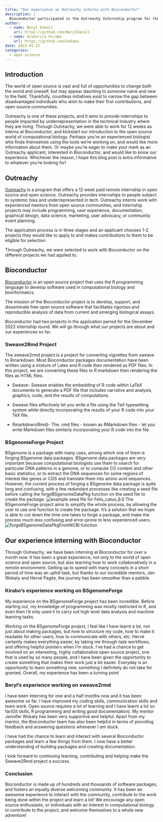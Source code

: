 ```yaml
---
title: "Our experience as Outreachy interns with Bioconductor"
description: |
  Bioconductor participated in the Outreachy Internship program for the December 2022 cohort. Our interns share their experience working on their various projects and   bioconductor in general.
author:
  - name: Beryl Kanali
    url: https://github.com/BerylKanali
  - name: Atuhurira Kirabo 
    url: https://github.com/kakopo
date: 2023-01-22
categories:
  - open science
---
```


## Introduction

The world of open source is vast and full of opportunities to change both the world and oneself, but may appear daunting to someone naive and new to the field. Thankfully, countless initiatives exist to narrow the gap between disadvantaged individuals who wish to make their first contributions, and open source communities. 

Outreachy is one of these projects, and it aims to provide internships to people impacted by underrepresentation in the technical industry where they are living. Through Outreachy, we were able to work for 12 weeks as interns at Bioconductor, and kickstart our introduction to the open source world of computational biology. Perhaps you're an experienced biologist who finds themselves using the tools we're working on, and would like more information about them. Or maybe you're eager to make your mark as an Outreachy applicant, interested in Bioconductor, and would like to know our experience. Whichever the reason, I hope this blog post is extra informative to whatever you're looking for!

## Outreachy

[Outreachy](https://www.outreachy.org/) is a program that offers a 12 week paid remote internship in open source and open science. Outreachy provides internships to people subject to systemic bias and underrepresented in tech. Outreachy interns work with experienced mentors from open source communities, and internship projects may include programming, user experience, documentation, graphical design, data science, marketing, user advocacy, or community event planning.

The application process is in three stages and an applicant chooses 1-2 projects they would like to apply to and makes contributions to them to be eligible for selection.

Through Outreachy, we were selected to work with Bioconductor on the different projects we had applied to.

## Bioconductor

[Bioconductor](https://bioconductor.org/) is an open source project that uses the R programming language to develop software used in computational biology and bioinformatics.

The mission of the Bioconductor project is to develop, support, and disseminate free open source software that facilitates rigorous and reproducible analysis of data from current and emerging biological assays.

Bioconductor had two projects in the application period for the December 2022 internship round. We will go through what our projects are about and our experiences so far.

### Sweave2Rmd Project
The sweave2rmd project is a project for converting vignettes from sweave to Rmarkdown. Most Bioconductor packages documentation have been written using a mixture of Latex and R code then rendered as PDF files. In this project, we are converting these files to R markdown then rendering the files as HTML files.

-   Sweave- Sweave enables the embedding of R code within LaTeX documents to generate a PDF file that includes narrative and analysis, graphics, code, and the results of computations.

-   Sweave files effectively let you write a file using the TeX typesetting system while directly incorporating the results of your R code into your TeX file.

-   Rmarkdown(Rmd)- The .rmd files - known as RMarkdown files - let you write Markdown files similarly incorporating your R code into the file.

### BSgenomeForge Project
BSgenome is a package with many uses, among which one of them is forging BSgenome data packages. BSgenome data packages are very important because computational biologists use them to search for particular DNA patterns in a genome, or to compute CG content and other basic statistics, or to extract the DNA sequences for some regions of interest like genes or CDS and translate them into amino acid sequences. However, the current process of forging a BSgenome data package is quite long and confusing, with a few redundant processes like creating a seed file before calling the forgeBSgenomeDataPkg function on the seed file to create the package.
![example seed file for Felis_catus_9.0](seed_file_Felis_catus_9.0.png)
The BSgenomeForge project aims to simplify the whole process, by allowing the user to use one function to create the package. It’s a solution that we hope is able to cut down the time one takes to forge a package, and make the process much less confusing and error-prone to less experienced users.
![forgeBSgenomeDataPkgFromNCBI function](forgeBSgenomeDataPkgFromNCBI.png)

## Our experience interning with Bioconductor
Through Outreachy, we have been interning at Bioconductor for over a month now. It has been a great experience, not only to the world of open science and open source, but also learning how to work collaboratively in a remote environment. Getting up to speed with many concepts in a short period of time was an uphill task, but thanks to our incredible mentors, Jen Wokaty and Hervé Pagès, the journey has been smoother than a pebble. 

### Kirabo’s experience working on BSgenomeForge

My experience on the BSgenomeForge project has been incredible. Before starting out, my knowledge of programming was mostly restricted to R, and even then I’d only used it to carry out high level data analysis and machine learning tasks.

Working on the BSgenomeForge project, I feel like I have learnt a lot, not just about making packages, but how to structure my code, how to make it readable for other users, how to communicate with others, etc. Hervé certainly makes everything easier, by taking me through task workflows, and offering helpful pointers when I’m stuck. I’ve had a chance to get involved on an interesting, highly collaborative open source project, one that is used by so many people, and I have been given the opportunity to create something that makes their work just a bit easier. Everyday is an opportunity to learn something new, something I definitely do not take for granted. Overall, my experience has been a turning point 

### Beryl’s experience working on sweave2rmd

I have been interning for one and a half months now and it has been awesome so far. I have improved my coding skills, communication skills and team work. Open source requires a lot of learning and I have learnt a lot so far(Git skills, R programming and writing good documentation). My mentor Jennifer Wokaty has been very supportive and helpful. Apart from my mentor, the Bioconductor team has also been helpful in terms of providing feedback and answering questions whenever I am stuck.

I have had the chance to learn and interact with several Bioconductor packages and learn a few things from them. I now have a better understanding of building packages and creating documentation. 

I look forward to continuing learning, contributing and helping make the Sweave2Rmd project a success.

### Conclusion
Bioconductor is made up of hundreds and thousands of software packages, and fosters an equally diverse welcoming community. It has been an awesome experience to interact with the community, contribute to the work being done within the project and learn a lot! We encourage any open source enthusiasts, or individuals with an interest in computational biology to contribute to the project, and welcome themselves to a whole new adventure!

